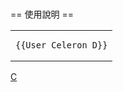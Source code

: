 {{Userbox
  |border-c = #000000
  |border-s = 1
  |id-c     = #3399ff
  |id-s     = 13
  |id-fc    = #FFFFFF
  |info-c   = #FFFFFF
  |info-s   = 9
  |info-fc  = #000000
  |id       = Celeron<span style="color:#3399ff;">_</span>D
  |info     = 這個用戶使用包含 [[英特爾]] [[Celeron D|賽揚 D]] 的電腦。
}}
<includeonly>[[Category:Celeron D 使用者|{{PAGENAME}}]]</includeonly>
<noinclude>
<div style="clear: both; float: left;"></div>
<br>
== 使用說明 ==
{| style="background: transparent; float: left;"
|<pre>{{User Celeron D}}</pre>
|}
[[Category:硬件用戶框模板|C]]
</noinclude>